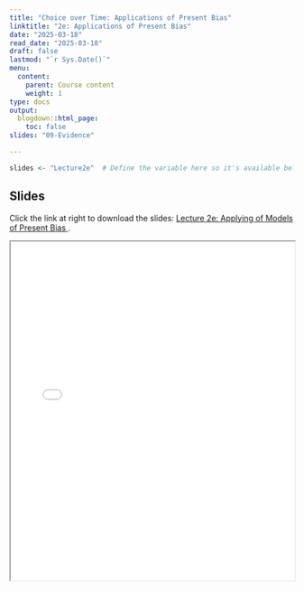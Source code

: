 ```yaml
---
title: "Choice over Time: Applications of Present Bias"
linktitle: "2e: Applications of Present Bias"
date: "2025-03-18"
read_date: "2025-03-18"
draft: false
lastmod: "`r Sys.Date()`"
menu:
  content:
    parent: Course content
    weight: 1
type: docs
output:
  blogdown::html_page:
    toc: false
slides: "09-Evidence"

---
```



```r
slides <- "Lecture2e"  # Define the variable here so it's available below
```

## Slides

Click the link at right to download the slides: [Lecture 2e: Applying of Models of Present Bias  <i class="fas fa-file-download"></i>](slides/`r slides`.pdf).

<iframe src="/slides/`r slides`.pdf" width="100%" height="600px"></iframe>